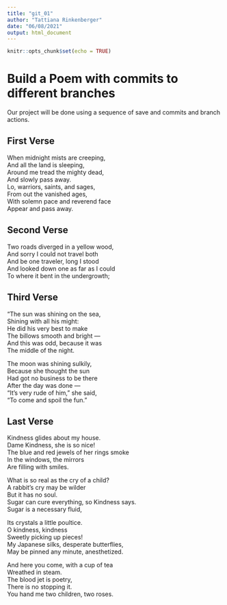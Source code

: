 ```yaml
---
title: "git_01"
author: "Tattiana Rinkenberger"
date: "06/08/2021"
output: html_document
---
```


```r
knitr::opts_chunk$set(echo = TRUE)
```
# Build a Poem with commits to different branches
Our project will be done using a sequence of save and commits and branch actions.
<!-- Do not modify or change any text in "!--" bracketed areas such as this --- these are instructions to
you, if you change any of this the git program will notice it and compromise your git merging strategy !-->

## First Verse 
<!--Put the first five lines of a poem by Lewis Carrol in this section!-->

When midnight mists are creeping,  
And all the land is sleeping,  
Around me tread the mighty dead,  
And slowly pass away.  
Lo, warriors, saints, and sages,  
From out the vanished ages,  
With solemn pace and reverend face  
Appear and pass away.  


## Second Verse
<!--Put the first five lines of a poem by Robert Frost here!-->

Two roads diverged in a yellow wood,    
And sorry I could not travel both  
And be one traveler, long I stood  
And looked down one as far as I could  
To where it bent in the undergrowth;  

## Third Verse
<!--Put the first two verses of The Walrus and the Carpenter here!-->

"The sun was shining on the sea,    
Shining with all his might:    
He did his very best to make  
The billows smooth and bright —  
And this was odd, because it was  
The middle of the night.  

The moon was shining sulkily,  
Because she thought the sun  
Had got no business to be there  
After the day was done —  
“It’s very rude of him,” she said,  
“To come and spoil the fun.”  

## Last Verse
<!--Put a short poem of your choice 8-20 lines,here!-->

Kindness glides about my house.  
Dame Kindness, she is so nice!  
The blue and red jewels of her rings smoke  
In the windows, the mirrors  
Are filling with smiles.  

What is so real as the cry of a child?    
A rabbit’s cry may be wilder  
But it has no soul.  
Sugar can cure everything, so Kindness says.  
Sugar is a necessary fluid,  

Its crystals a little poultice.  
O kindness, kindness  
Sweetly picking up pieces!  
My Japanese silks, desperate butterflies,  
May be pinned any minute, anesthetized.  

And here you come, with a cup of tea  
Wreathed in steam.  
The blood jet is poetry,  
There is no stopping it.  
You hand me two children, two roses.  